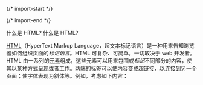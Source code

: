 
{/* import-start */}
  
{/* import-end */}
   
<STitle>
什么是 HTML?
</STitle>

<SH level="2" id="h-html">
什么是 HTML?
</SH>


[<u>HTML</u>](https://developer.mozilla.org/zh-CN/docs/Glossary/HTML)（HyperText Markup Language，超文本标记语言）是一种用来告知浏览器如何组织页面的*标记语言*。HTML 可复杂、可简单，一切取决于 web 开发者。HTML 由一系列的[<u>元素</u>](https://developer.mozilla.org/zh-CN/docs/Glossary/Element)组成，这些元素可以用来包围或*标记*不同部分的内容，使其以某种方式呈现或者工作。两端的[<u>标签</u>](https://developer.mozilla.org/zh-CN/docs/Glossary/Tag)可以使内容变成超链接，以连接到另一个页面；使字体表现为斜体等。例如，考虑如下内容：
